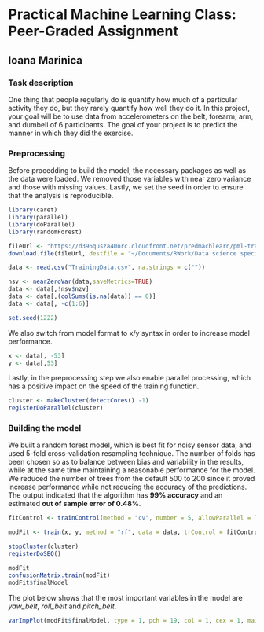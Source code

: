 # Practical Machine Learning Class: Peer-Graded Assignment

## Ioana Marinica


### Task description

One thing that people regularly do is quantify how much of a particular activity they do, but they rarely quantify how well they do it. In this project, your goal will be to use data from accelerometers on the belt, forearm, arm, and dumbell of 6 participants. The goal of your project is to predict the manner in which they did the exercise.

### Preprocessing

Before procedding to build the model, the necessary packages as well as the data were loaded. We removed those variables with near zero variance and those with missing values. Lastly, we set the seed in order to ensure that the analysis is reproducible.

```r
library(caret)
library(parallel)
library(doParallel)
library(randomForest)

fileUrl <- "https://d396qusza40orc.cloudfront.net/predmachlearn/pml-training.csv"
download.file(fileUrl, destfile = "~/Documents/RWork/Data science specialization/Machine Learning/practicalmachinelearning/TrainingData.csv", method = "curl")

data <- read.csv("TrainingData.csv", na.strings = c(""))

nsv <- nearZeroVar(data,saveMetrics=TRUE)
data <- data[,!nsv$nzv]
data <- data[,(colSums(is.na(data)) == 0)]
data <- data[, -c(1:6)]

set.seed(1222)

```


We also switch from model format to x/y syntax in order to increase model performance.

```r
x <- data[, -53]
y <- data[,53]
```

Lastly, in the preprocessing step we also enable parallel processing, which has a positive impact on the speed of the training function.

```r
cluster <- makeCluster(detectCores() -1)
registerDoParallel(cluster)
```

### Building the model

We built a random forest model, which is best fit for noisy sensor data, and used 5-fold cross-validation resampling technique. The number of folds has been chosen so as to balance between bias and variability in the results, while at the same time maintaining a reasonable performance for the model. We reduced the number of trees from the default 500 to 200 since it proved increase performance while not reducing the accuracy of the predictions. The output indicated that the algorithm has **99% accuracy** and an estimated **out of sample error of 0.48%**.

```r
fitControl <- trainControl(method = "cv", number = 5, allowParallel = TRUE)

modFit <- train(x, y, method = "rf", data = data, trControl = fitControl, ntree = 200, importance = T)

stopCluster(cluster)
registerDoSEQ()

modFit
confusionMatrix.train(modFit)
modFit$finalModel
```

The plot below shows that the most important variables in the model are *yaw_belt*, *roll_belt* and *pitch_belt*.

```r
varImpPlot(modFit$finalModel, type = 1, pch = 19, col = 1, cex = 1, main = "Variable Importance")
```


